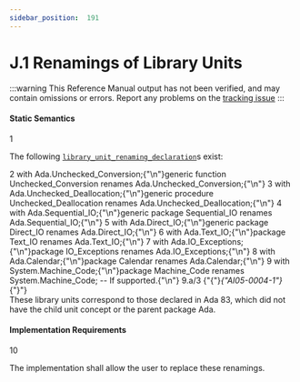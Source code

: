 ```yaml
---
sidebar_position:  191
---
```


# J.1 Renamings of Library Units

:::warning
This Reference Manual output has not been verified,
and may contain omissions or errors.
Report any problems on the [tracking issue](https://github.com/ada-lang-io/ada-lang-io/issues/20)
:::



#### Static Semantics

<AnnotatedOnly>
<MarginText>
1
</MarginText>
</AnnotatedOnly>
<p>The following <code><a href="../AA-10/AA-10.1#S0289">library_unit_renaming_declaration</a></code>s exist: <br /></p>

<AnnotatedOnly>
<MarginText>
2
</MarginText>
</AnnotatedOnly>
<CodeBlock language="ada">
with Ada.Unchecked_Conversion;{"\n"}generic function Unchecked_Conversion renames Ada.Unchecked_Conversion;{"\n"}
<AnnotatedOnly>
<MarginText>
3
</MarginText>
</AnnotatedOnly>
with Ada.Unchecked_Deallocation;{"\n"}generic procedure Unchecked_Deallocation renames Ada.Unchecked_Deallocation;{"\n"}
<AnnotatedOnly>
<MarginText>
4
</MarginText>
</AnnotatedOnly>
with Ada.Sequential_IO;{"\n"}generic package Sequential_IO renames Ada.Sequential_IO;{"\n"}
<AnnotatedOnly>
<MarginText>
5
</MarginText>
</AnnotatedOnly>
with Ada.Direct_IO;{"\n"}generic package Direct_IO renames Ada.Direct_IO;{"\n"}
<AnnotatedOnly>
<MarginText>
6
</MarginText>
</AnnotatedOnly>
with Ada.Text_IO;{"\n"}package Text_IO renames Ada.Text_IO;{"\n"}
<AnnotatedOnly>
<MarginText>
7
</MarginText>
</AnnotatedOnly>
with Ada.IO_Exceptions;{"\n"}package IO_Exceptions renames Ada.IO_Exceptions;{"\n"}
<AnnotatedOnly>
<MarginText>
8
</MarginText>
</AnnotatedOnly>
with Ada.Calendar;{"\n"}package Calendar renames Ada.Calendar;{"\n"}
<AnnotatedOnly>
<MarginText>
9
</MarginText>
</AnnotatedOnly>
with System.Machine_Code;{"\n"}package Machine_Code renames System.Machine_Code; -- If supported.{"\n"}
<AnnotatedOnly>
<MarginText>
9.a/3
</MarginText>
</AnnotatedOnly>

</CodeBlock>
<Admonition type="aarm" aarm="discussion" title="Discussion: ">
<strong></strong>{"{"}<em>{"AI05-0004-1"}</em>{"}"} <br />These library units correspond to those declared in Ada 83, which did not have the child unit concept or the parent package Ada. <br /></Admonition>


#### Implementation Requirements

<AnnotatedOnly>
<MarginText>
10
</MarginText>
</AnnotatedOnly>
<p>The implementation shall allow the user to replace these renamings. <br /></p>

